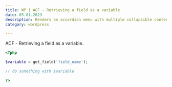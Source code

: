 ```yaml
---
title: WP | ACF - Retrieving a field as a variable
date: 05.01.2023
description: Renders an accordion menu with multiple collapsible content elements.
category: wordpress

---
```


ACF - Retrieving a field as a variable.

```php
<?php

$variable = get_field('field_name');

// do something with $variable

?>
```
